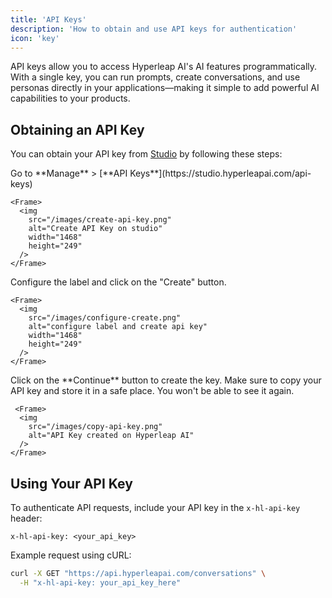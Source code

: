 ```yaml
---
title: 'API Keys'
description: 'How to obtain and use API keys for authentication'
icon: 'key'
---
```


API keys allow you to access Hyperleap AI's AI features programmatically. With a single key, you can run prompts, create conversations, and use personas directly in your applications—making it simple to add powerful AI capabilities to your products.

## Obtaining an API Key

You can obtain your API key from [Studio](https://studio.hyperleapai.com) by following these steps: 

<Steps>
  <Step title="Go to API Console">
    Go to **Manage** > [**API Keys**](https://studio.hyperleapai.com/api-keys) 

    <Frame>
      <img
        src="/images/create-api-key.png"
        alt="Create API Key on studio"
        width="1468"
        height="249"
      />
    </Frame>

  </Step>
  <Step title="Create API Key">
    Configure the label and click on the "Create" button.

    <Frame>
      <img
        src="/images/configure-create.png"
        alt="configure label and create api key"
        width="1468"
        height="249"
      />
    </Frame>

  </Step>
  <Step title="Copy API Key">
    Click on the **Continue** button to create the key. Make sure to copy your API key and store it in a safe place. You won't be able to see it again.

     <Frame>
      <img
        src="/images/copy-api-key.png"
        alt="API Key created on Hyperleap AI"
      />
    </Frame>
  </Step>
</Steps>

## Using Your API Key

To authenticate API requests, include your API key in the `x-hl-api-key` header:

```
x-hl-api-key: <your_api_key>
```

Example request using cURL:

```bash
curl -X GET "https://api.hyperleapai.com/conversations" \
  -H "x-hl-api-key: your_api_key_here"
```